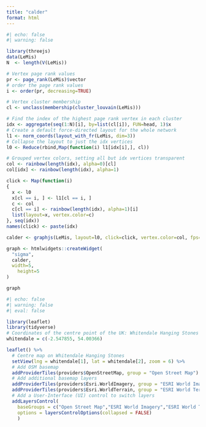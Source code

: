 ```yaml
---
title: "calder"
format: html
---
```


```r
#| echo: false
#| warning: false

library(threejs)
data(LeMis)
N  <- length(V(LeMis))

# Vertex page rank values
pr <- page_rank(LeMis)$vector
# order the page rank values
i <- order(pr, decreasing=TRUE)

# Vertex cluster membership
cl <- unclass(membership(cluster_louvain(LeMis)))

# Find the index of the highest page rank vertex in each cluster
idx <- aggregate(seq(1:N)[i], by=list(cl[i]), FUN=head, 1)$x
# Create a default force-directed layout for the whole network
l1 <- norm_coords(layout_with_fr(LeMis, dim=3))
# Collapse the layout to just the idx vertices
l0 <- Reduce(rbind,Map(function(i) l1[idx[i],], cl))

# Grouped vertex colors, setting all but idx vertices transparent
col <- rainbow(length(idx), alpha=0)[cl]
col[idx] <- rainbow(length(idx), alpha=1)

click <- Map(function(i)
{
  x <- l0
  x[cl == i, ] <- l1[cl == i, ]
  c <- col
  c[cl == i] <- rainbow(length(idx), alpha=1)[i]
  list(layout=x, vertex.color=c)
}, seq(idx))
names(click) <- paste(idx)

calder <- graphjs(LeMis, layout=l0, click=click, vertex.color=col, fps=20, font.main="78px Arial")

graph <- htmlwidgets::createWidget(
  "sigma", 
  calder,
  width=5,
    height=5
)

graph

```

```r
#| echo: false
#| warning: false
#| eval: false

library(leaflet)
library(tidyverse)
# Coordinates of the centre point of the UK: Whitendale Hanging Stones
whitendale = c(-2.547855, 54.00366)

leaflet() %>%
  # Centre map on Whitendale Hanging Stones
  setView(lng = whitendale[1], lat = whitendale[2], zoom = 6) %>% 
  # Add OSM basemap
  addProviderTiles(providers$OpenStreetMap, group = "Open Street Map") %>% 
  # Add additional basemap layers
  addProviderTiles(providers$Esri.WorldImagery, group = "ESRI World Imagery") %>% 
  addProviderTiles(providers$Esri.WorldTerrain, group = "ESRI World Terrain") %>% 
  # Add a User-Interface (UI) control to switch layers
  addLayersControl(
    baseGroups = c("Open Street Map","ESRI World Imagery","ESRI World Terrain"),
    options = layersControlOptions(collapsed = FALSE)
    )
```
